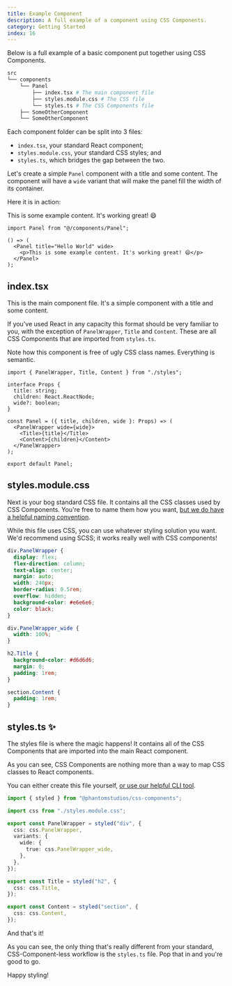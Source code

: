 ```yaml
---
title: Example Component
description: A full example of a component using CSS Components.
category: Getting Started
index: 16
---
```


Below is a full example of a basic component put together using CSS Components.

```bash
src
└── components
    └── Panel
        ├── index.tsx # The main component file
        ├── styles.module.css # The CSS file
        └── styles.ts # The CSS Components file
    ├── SomeOtherComponent
    └── SomeOtherComponent
```

Each component folder can be split into 3 files:

- `index.tsx`, your standard React component;
- `styles.module.css`, your standard CSS styles; and
- `styles.ts`, which bridges the gap between the two.

Let's create a simple `Panel` component with a title and some content. The component will have a `wide` variant that will make the panel fill the width of its container.

Here it is in action:

<Preview>
  <Panel title="Hello World" wide>
    <p>This is some example content. It's working great! 😄</p>
  </Panel>
</Preview>

```tsx
import Panel from "@/components/Panel";

() => (
  <Panel title="Hello World" wide>
    <p>This is some example content. It's working great! 😄</p>
  </Panel>
);
```

## index.tsx

This is the main component file. It's a simple component with a title and some content.

If you've used React in any capacity this format should be very familiar to you, with the exception of `PanelWrapper`, `Title` and `Content`. These are all CSS Components that are imported from `styles.ts`.

Note how this component is free of ugly CSS class names. Everything is semantic.

```tsx
import { PanelWrapper, Title, Content } from "./styles";

interface Props {
  title: string;
  children: React.ReactNode;
  wide?: boolean;
}

const Panel = ({ title, children, wide }: Props) => (
  <PanelWrapper wide={wide}>
    <Title>{title}</Title>
    <Content>{children}</Content>
  </PanelWrapper>
);

export default Panel;
```

## styles.module.css

Next is your bog standard CSS file. It contains all the CSS classes used by CSS Components. You're free to name them how you want, [but we do have a helpful naming convention](/docs/cli).

While this file uses CSS, you can use whatever styling solution you want. We'd recommend using SCSS; it works really well with CSS components!

```css
div.PanelWrapper {
  display: flex;
  flex-direction: column;
  text-align: center;
  margin: auto;
  width: 240px;
  border-radius: 0.5rem;
  overflow: hidden;
  background-color: #e6e6e6;
  color: black;
}

div.PanelWrapper_wide {
  width: 100%;
}

h2.Title {
  background-color: #d6d6d6;
  margin: 0;
  padding: 1rem;
}

section.Content {
  padding: 1rem;
}
```

## styles.ts ✨

The styles file is where the magic happens! It contains all of the CSS Components that are imported into the main React component.

As you can see, CSS Components are nothing more than a way to map CSS classes to React components.

You can either create this file yourself, [or use our helpful CLI tool](/docs/cli).

```ts
import { styled } from "@phantomstudios/css-components";

import css from "./styles.module.css";

export const PanelWrapper = styled("div", {
  css: css.PanelWrapper,
  variants: {
    wide: {
      true: css.PanelWrapper_wide,
    },
  },
});

export const Title = styled("h2", {
  css: css.Title,
});

export const Content = styled("section", {
  css: css.Content,
});
```

And that's it!

As you can see, the only thing that's really different from your standard, CSS-Component-less workflow is the `styles.ts` file. Pop that in and you're good to go.

Happy styling!
